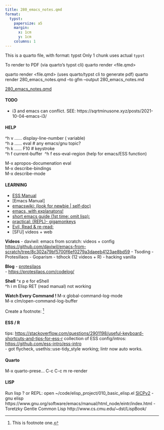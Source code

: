 ```yaml
---
title: 280_emacs_notes.qmd
format:
  typst:
    papersize: a5
    margin:
      x: 1cm
      y: 1cm
    columns: 1
---
```


This is a quarto file, with format: typst
Only 1 chunk uses actual `typst`

To render to PDF (via quarto's typst cli)
quarto render <file.qmd>


::: callout-note

quarto render <file.qmd> (uses quarto/typst cli to generate pdf)
quarto render 280_emacs_notes.qmd --to gfm --output 280_emacs_notes.md
:::

::: {.regular_text}

[280_emacs_notes.qmd](280_emacs_notes.qmd) 

#### TODO
- i3 and emacs can conflict.    SEE: https://sqrtminusone.xyz/posts/2021-10-04-emacs-i3/

#### HELP
^h v  ......       display-line-number ( variable) \
^h a  ......       eval   # any emacs/gnu topic? \
^h k  ......       F10     # keystroke  \
^h f current-buffer \ ^h f ess-eval-region (help for emacs/ESS function)

M-x apropos-documenation eval \
M-x describe-bindings \
M-x describe-mode

#### LEARNING
```{=typst}
#show link: underline

- #link [Beginner-protesilaos](https://protesilaos.com/codelog/2024-11-28-basic-emacs-configuration/)
- #link [Xahlee](http://xahlee.info/emacs/how_to_read.html)
- http://xahlee.info/emacs/how_to_read.html
```

- [ESS Manual](ess.r-project.org/manual)
- [Emacs Manual]
- [emacswiki: (look for newbie | self-doc)](https://www.emacswiki.org/)
- [emacs, with explanatons!](https://www2.lib.uchicago.edu/keith/tcl-course/emacs-tutorial.html)
- [short emacs guide (1st time: omit lisp):](https://github.com/chrisdone-archive/elisp-guide?tab=readme-ov-file#programming-in-emacs-lisp)
- [practical: (REPL)- gigamonkeys](https://gigamonkeys.com/book/)
- [Evil, Read & re-read:](https://github.com/noctuid/evil-guide)
- [SFU] videos + web

**Videos**
- daviwil:  emacs from scratch: videos + config
<https://github.com/daviwil/emacs-from-scratch/tree/8c302a79bf5700f6ef0279a3daeeb4123ae8bd59>
- Tsoding 
- Protesillaos
- Goparism
- tdhock (12 videos + R)
- hacking vanilla

**Blog**
- [protesilaos](https://protesilaos.com/) \
-  <https://protesilaos.com/codelog/>

**Shell**
^x p e  for eShell \
^h i m Elisp RET (read manual) not working \

**Watch Every Command ! **
M-x global-command-log-mode \
M-x clm/open-command-log-buffer \

Create a footnote: [^1]

[^1]: This is footnote one.

#### ESS / R
tips:  <https://stackoverflow.com/questions/2901198/useful-keyboard-shortcuts-and-tips-for-ess-r>
collection of ESS config/intros: <https://github.com/ess-intro/ess-intro> \
- got flycheck,  usethis::use-tidy_style working; lintr now auto works.

#### Quarto
M-x quarto-prese...
C-c C-c m  re-render

#### LISP
Run lisp ?  or REPL:   open  ~/code/elisp_project/010_basic_elisp.el
[SICPv2](https://mitp-content-server.mit.edu/books/content/sectbyfn/books_pres_0/6515/sicp.zip/full-text/book/book-Z-H-1.html)
- gnu elisp https://www.gnu.org/software/emacs/manual/html_node/eintr/index.html 
- Toretzky Gentle Common Lisp http://www.cs.cmu.edu/~dst/LispBook/

:::
